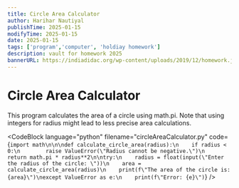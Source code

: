 ```yaml
---
title: Circle Area Calculator
author: Harihar Nautiyal
publishTime: 2025-01-15
modifyTime: 2025-01-15
date: 2025-01-15
tags: ['program','computer', 'holdiay homework']
description: vault for homework 2025
bannerURL: https://indiadidac.org/wp-content/uploads/2019/12/homework.jpg
---
```


# Circle Area Calculator

This program calculates the area of a circle using math.pi. Note that using integers for radius might lead to less precise area calculations.

<CodeBlock
language="python"
filename="circleAreaCalculator.py"
code={`import math\n\n\ndef calculate_circle_area(radius):\n    if radius < 0:\n        raise ValueError(\"Radius cannot be negative.\")\n    return math.pi * radius**2\n\ntry:\n    radius = float(input(\"Enter the radius of the circle: \"))\n    area = calculate_circle_area(radius)\n    print(f\"The area of the circle is: {area}\")\nexcept ValueError as e:\n    print(f\"Error: {e}\")`}
/>